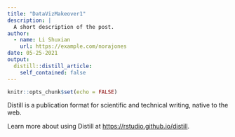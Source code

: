 ```yaml
---
title: "DataVizMakeover1"
description: |
  A short description of the post.
author:
  - name: Li Shuxian
    url: https://example.com/norajones
date: 05-25-2021
output:
  distill::distill_article:
    self_contained: false
---
```



```r
knitr::opts_chunk$set(echo = FALSE)
```

Distill is a publication format for scientific and technical writing, native to the web.

Learn more about using Distill at <https://rstudio.github.io/distill>.


